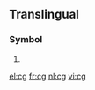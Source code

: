 {{also|.cg|CG}}
==Translingual==

===Symbol===
{{head|mul}}

# {{SI-unit-abb|centi|gram|[[mass]]}}

[[el:cg]]
[[fr:cg]]
[[nl:cg]]
[[vi:cg]]
